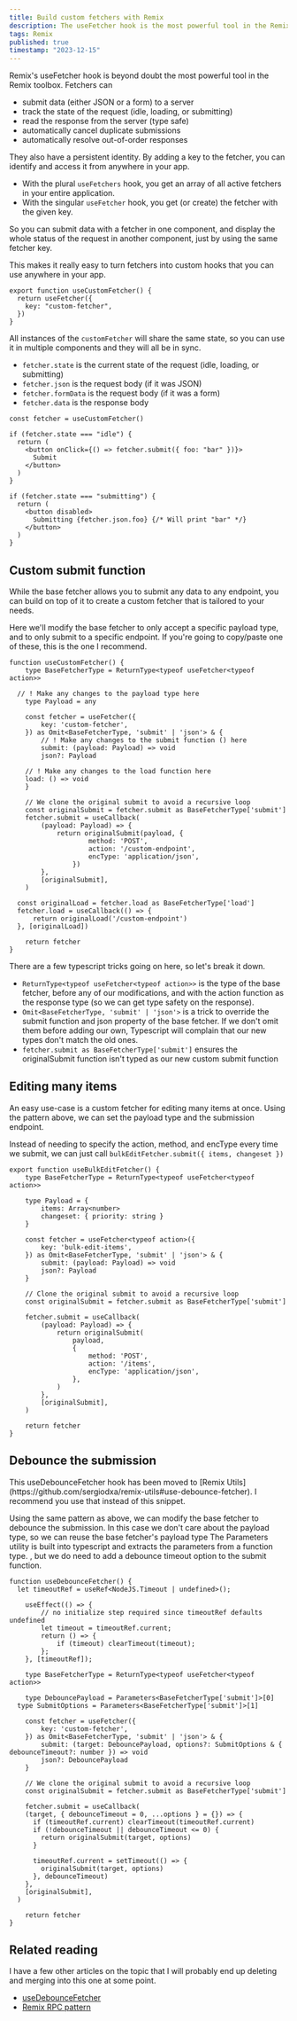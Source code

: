 ```yaml
---
title: Build custom fetchers with Remix
description: The useFetcher hook is the most powerful tool in the Remix toolbox. Submit data in one component, and display the status of the request in another. Turn fetchers into custom hooks that you can use anywhere in your app.
tags: Remix
published: true
timestamp: "2023-12-15"
---
```


Remix's useFetcher hook is beyond doubt the most powerful tool in the Remix toolbox. Fetchers can

- submit data (either JSON or a form) to a server
- track the state of the request (idle, loading, or submitting)
- read the response from the server (type safe)
- automatically cancel duplicate submissions
- automatically resolve out-of-order responses

They also have a persistent identity. By adding a key to the fetcher, you can identify and access it from anywhere in your app.

- With the plural `useFetchers` hook, you get an array of all active fetchers in your entire application.
- With the singular `useFetcher` hook, you get (or create) the fetcher with the given key.

So you can submit data with a fetcher in one component, and display the whole status of the request in another component, just by using the same fetcher key.

This makes it really easy to turn fetchers into custom hooks that you can use anywhere in your app.

```tsx
export function useCustomFetcher() {
  return useFetcher({
    key: "custom-fetcher",
  })
}
```

All instances of the `customFetcher` will share the same state, so you can use it in multiple components and they will all be in sync.

- `fetcher.state` is the current state of the request (idle, loading, or submitting)
- `fetcher.json` is the request body (if it was JSON)
- `fetcher.formData` is the request body (if it was a form)
- `fetcher.data` is the response body

```tsx
const fetcher = useCustomFetcher()

if (fetcher.state === "idle") {
  return (
    <button onClick={() => fetcher.submit({ foo: "bar" })}>
      Submit
    </button>
  )
}

if (fetcher.state === "submitting") {
  return (
    <button disabled>
      Submitting {fetcher.json.foo} {/* Will print "bar" */}
    </button>
  )
}
```

## Custom submit function

While the base fetcher allows you to submit any data to any endpoint, you can build on top of it to create a custom fetcher that is tailored to your needs.

Here we'll modify the base fetcher to only accept a specific payload type, and to only submit to a specific endpoint.<SideNote> If you're going to copy/paste one of these, this is the one I recommend. </SideNote>

```tsx
function useCustomFetcher() {
	type BaseFetcherType = ReturnType<typeof useFetcher<typeof action>>

  // ! Make any changes to the payload type here
	type Payload = any

	const fetcher = useFetcher({
		key: 'custom-fetcher',
	}) as Omit<BaseFetcherType, 'submit' | 'json'> & {
		// ! Make any changes to the submit function () here
		submit: (payload: Payload) => void
		json?: Payload

    // ! Make any changes to the load function here
    load: () => void
	}

	// We clone the original submit to avoid a recursive loop
	const originalSubmit = fetcher.submit as BaseFetcherType['submit']
	fetcher.submit = useCallback(
		(payload: Payload) => {
			return originalSubmit(payload, {
					method: 'POST',
					action: '/custom-endpoint',
					encType: 'application/json',
				})
		},
		[originalSubmit],
	)

  const originalLoad = fetcher.load as BaseFetcherType['load']
  fetcher.load = useCallback(() => {
      return originalLoad('/custom-endpoint')
  }, [originalLoad])

	return fetcher
}
```

There are a few typescript tricks going on here, so let's break it down.

- `ReturnType<typeof useFetcher<typeof action>>` is the type of the base fetcher, before any of our modifications, and with the action function as the response type (so we can get type safety on the response).
- `Omit<BaseFetcherType, 'submit' | 'json'>` is a trick to override the submit function and json property of the base fetcher. If we don't omit them before adding our own, Typescript will complain that our new types don't match the old ones.
- `fetcher.submit as BaseFetcherType['submit']` ensures the originalSubmit function isn't typed as our new custom submit function

## Editing many items

An easy use-case is a custom fetcher for editing many items at once. Using the pattern above, we can set the payload type and the submission endpoint.

Instead of needing to specify the action, method, and encType every time we submit, we can just call `bulkEditFetcher.submit({ items, changeset })`

```tsx
export function useBulkEditFetcher() {
	type BaseFetcherType = ReturnType<typeof useFetcher<typeof action>>

	type Payload = {
		items: Array<number>
		changeset: { priority: string }
	}

	const fetcher = useFetcher<typeof action>({
		key: 'bulk-edit-items',
	}) as Omit<BaseFetcherType, 'submit' | 'json'> & {
		submit: (payload: Payload) => void
		json?: Payload
	}

	// Clone the original submit to avoid a recursive loop
	const originalSubmit = fetcher.submit as BaseFetcherType['submit']

	fetcher.submit = useCallback(
		(payload: Payload) => {
			return originalSubmit(
				payload,
				{
					method: 'POST',
					action: '/items',
					encType: 'application/json',
				},
			)
		},
		[originalSubmit],
	)

	return fetcher
}
```

## Debounce the submission

<div className="rounded-md bg-white px-4 py-2 text-neutral-700 shadow-sm ">
  This useDebounceFetcher hook has been moved to [Remix
  Utils](https://github.com/sergiodxa/remix-utils#use-debounce-fetcher).
  I recommend you use that instead of this snippet.
</div>

Using the same pattern as above, we can modify the base fetcher to debounce the submission. In this case we don't care about the payload type, so we can reuse the base fetcher's payload type<SideNote> The Parameters utility is built into typescript and extracts the parameters from a function type. </SideNote>, but we do need to add a debounce timeout option to the submit function.

```tsx
function useDebounceFetcher() {
  let timeoutRef = useRef<NodeJS.Timeout | undefined>();

	useEffect(() => {
		// no initialize step required since timeoutRef defaults undefined
		let timeout = timeoutRef.current;
		return () => {
			if (timeout) clearTimeout(timeout);
		};
	}, [timeoutRef]);

	type BaseFetcherType = ReturnType<typeof useFetcher<typeof action>>

	type DebouncePayload = Parameters<BaseFetcherType['submit']>[0]
  type SubmitOptions = Parameters<BaseFetcherType['submit']>[1]

	const fetcher = useFetcher({
		key: 'custom-fetcher',
	}) as Omit<BaseFetcherType, 'submit' | 'json'> & {
		submit: (target: DebouncePayload, options?: SubmitOptions & { debounceTimeout?: number }) => void
		json?: DebouncePayload
	}

	// We clone the original submit to avoid a recursive loop
	const originalSubmit = fetcher.submit as BaseFetcherType['submit']

	fetcher.submit = useCallback(
    (target, { debounceTimeout = 0, ...options } = {}) => {
      if (timeoutRef.current) clearTimeout(timeoutRef.current)
      if (!debounceTimeout || debounceTimeout <= 0) {
        return originalSubmit(target, options)
      }

      timeoutRef.current = setTimeout(() => {
        originalSubmit(target, options)
      }, debounceTimeout)
    },
    [originalSubmit],
  )

	return fetcher
}
```

## Related reading

I have a few other articles on the topic that I will probably end up deleting and merging into this one at some point.

- [useDebounceFetcher](/content/use-debounce-fetcher)
- [Remix RPC pattern](/content/remix-rpc-pattern#the-next-step-is-custom-fetcher-hooks)
